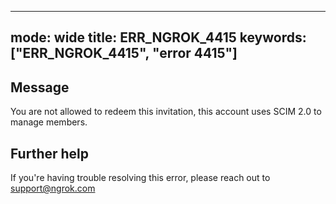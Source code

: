 
---
mode: wide
title: ERR_NGROK_4415
keywords: ["ERR_NGROK_4415", "error 4415"]
---

## Message
You are not allowed to redeem this invitation, this account uses SCIM 2.0 to manage members.




## Further help
If you're having trouble resolving this error, please reach out to [support@ngrok.com](mailto:support@ngrok.com?subject=Help%20with%20ERR_NGROK_4415)

